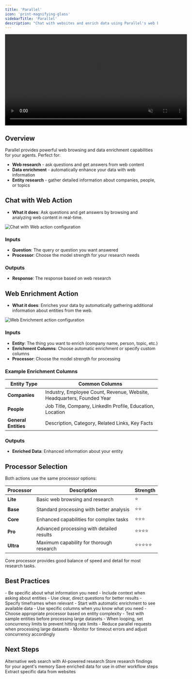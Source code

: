 ```yaml
---
title: 'Parallel'
icon: 'print-magnifying-glass'
sidebarTitle: 'Parallel'
description: "Chat with websites and enrich data using Parallel's web browsing and data enrichment capabilities"
---
```


<div style={{ display: 'flex', justifyContent: 'center', margin: '2rem 0' }}>
  <div className="video-card">
    <video
      src="https://lindy-docs-content.nyc3.digitaloceanspaces.com/Human%20in%20Loop.mp4"
      width="600"
      autoPlay
      muted
      loop
      playsInline
      style={{ display: 'block', width: '100%', borderRadius: '16px' }}
    />
  </div>
</div>

## Overview

Parallel provides powerful web browsing and data enrichment capabilities for your agents. Perfect for:

- **Web research** - ask questions and get answers from web content
- **Data enrichment** - automatically enhance your data with web information
- **Entity research** - gather detailed information about companies, people, or topics

## Chat with Web Action

- **What it does**: Ask questions and get answers by browsing and analyzing web content in real-time.

<Frame>
  <img src="/lindy-brand-assets/parallel-web-chat.png" alt="Chat with Web action configuration" />
</Frame>

### Inputs
- **Question**: The query or question you want answered
- **Processor**: Choose the model strength for your research needs

### Outputs
- **Response**: The response based on web research

## Web Enrichment Action

- **What it does**: Enriches your data by automatically gathering additional information about entities from the web.

<Frame>
  <img src="/lindy-brand-assets/parallel-web-enrichment.png" alt="Web Enrichment action configuration" />
</Frame>

### Inputs
- **Entity**: The thing you want to enrich (company name, person, topic, etc.)
- **Enrichment Columns**: Choose automatic enrichment or specify custom columns
- **Processor**: Choose the model strength for processing

### Example Enrichment Columns

| Entity Type | Common Columns |
|-------------|----------------|
| **Companies** | Industry, Employee Count, Revenue, Website, Headquarters, Founded Year |
| **People** | Job Title, Company, LinkedIn Profile, Education, Location |
| **General Entities** | Description, Category, Related Links, Key Facts |

### Outputs
- **Enriched Data**: Enhanced information about your entity

## Processor Selection

Both actions use the same processor options:

| Processor | Description | Strength |
|-----------|-------------|----------|
| **Lite** | Basic web browsing and research | ⭐ |
| **Base** | Standard processing with better analysis | ⭐⭐ |
| **Core** | Enhanced capabilities for complex tasks | ⭐⭐⭐ |
| **Pro** | Advanced processing with detailed results | ⭐⭐⭐⭐ |
| **Ultra** | Maximum capability for thorough research | ⭐⭐⭐⭐⭐ |

<Tip>
Core processor provides good balance of speed and detail for most research tasks.
</Tip>

## Best Practices

<AccordionGroup>
  <Accordion title="Question Optimization">
    - Be specific about what information you need
    - Include context when asking about entities
    - Use clear, direct questions for better results
    - Specify timeframes when relevant
  </Accordion>

  <Accordion title="Enrichment Strategy">
    - Start with automatic enrichment to see available data
    - Use specific columns when you know what you need
    - Choose appropriate processor based on entity complexity
    - Test with sample entities before processing large datasets
  </Accordion>

  <Accordion title="Rate Limit Management">
    - When looping, set concurrency limits to prevent hitting rate limits
    - Reduce parallel requests when processing large datasets
    - Monitor for timeout errors and adjust concurrency accordingly
  </Accordion>
</AccordionGroup>

## Next Steps

<CardGroup cols={2}>
  <Card title="Perplexity Search" href="/skills/web-browsing/perplexity" icon="browser">
    Alternative web search with AI-powered research
  </Card>
  
  <Card title="Context Management" icon="database" href="/skills/lindy-utilities/context">
    Store research findings for your agent's memory
  </Card>
  
  <Card title="Set Variables" icon="database" href="/skills/lindy-utilities/set-variables">
    Save enriched data for use in other workflow steps
  </Card>
  
  <Card title="Apify Web Scraping" icon="square-code" href="/skills/web-browsing/apify">
    Extract specific data from websites
  </Card>
</CardGroup>